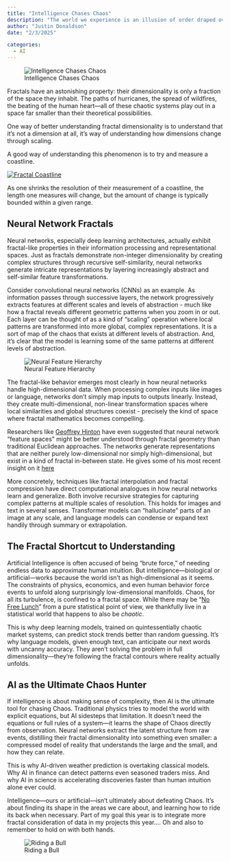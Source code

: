 ```yaml
---
title: "Intelligence Chases Chaos"
description: "The world we experience is an illusion of order draped over a seething ocean of chaos. Every gust of wind, every market fluctuation, every flicker of thought follows the invisible hand of nonlinear dynamics. The deeper we look, the more we see how Chaos—capital C—dominates reality. But here’s the twist: Chaos isn't infinite. It’s structured. And that structure is fractal."
author: "Justin Donaldson"
date: "2/3/2025"

categories:
  - AI
---
```

![Intelligence Chases Chaos](images/omgjjd_intelligence_chases_chaos_9298f497-9a52-4a8f-9ae8-f871339009c6.png){.preview-image}

Fractals have an astonishing property: their dimensionality is only a fraction
of the space they inhabit. The paths of hurricanes, the spread of wildfires,
the beating of the human heart—all of these chaotic systems play out in a space
far smaller than their theoretical possibilities.

One way of better understanding fractal dimensionality is to understand that it's
not a dimension at all, it's way of understanding how dimensions change through scaling.

A good way of understanding this phenomenon is to try and measure a coastline.

[![Fractal Coastline](https://upload.wikimedia.org/wikipedia/commons/c/c8/Britain-fractal-coastline-100km.png)](https://en.wikipedia.org/wiki/Fractal_dimension)

As one shrinks the resolution of their measurement of a coastline, the length
one measures will change, but the amount of change is typically bounded within a given range.

## Neural Network Fractals

Neural networks, especially deep learning architectures, actually exhibit
fractal-like properties in their information processing and representational
spaces. Just as fractals demonstrate non-integer dimensionality by creating
complex structures through recursive self-similarity, neural networks generate
intricate representations by layering increasingly abstract and self-similar
feature transformations.

Consider convolutional neural networks (CNNs) as an example. As information
passes through successive layers, the network progressively extracts features
at different scales and levels of abstraction - much like how a fractal reveals
different geometric patterns when you zoom in or out. Each layer can be thought
of as a kind of "scaling" operation where local patterns are transformed into
more global, complex representations.  It is a sort of map of the chaos that
exists at different levels of abstraction.  And, it's clear that the model
is learning some of the same patterns at different levels of abstraction.

![Neural Feature Hierarchy](images/Feature-maps-at-different-stages-on-the-network.webp)

The fractal-like behavior emerges most clearly in how neural networks handle
high-dimensional data. When processing complex inputs like images or language,
networks don't simply map inputs to outputs linearly. Instead, they create
multi-dimensional, non-linear transformation spaces where local similarities
and global structures coexist - precisely the kind of space where fractal
mathematics becomes compelling.

Researchers like [Geoffrey
Hinton](https://en.wikipedia.org/wiki/Geoffrey_Hinton) have even suggested that
neural network "feature spaces" might be better understood through fractal
geometry than traditional Euclidean approaches. The networks generate
representations that are neither purely low-dimensional nor simply
high-dimensional, but exist in a kind of fractal in-between state.  He gives
some of his most recent insight on it [here](https://arxiv.org/pdf/2102.12627)

More concretely, techniques like fractal interpolation and fractal compression
have direct computational analogues in how neural networks learn and
generalize. Both involve recursive strategies for capturing complex patterns at
multiple scales of resolution.  This holds for images and text in several
senses.  Transformer models can "hallucinate" parts of an image at any scale,
and language models can condense or expand text handily through summary or
extrapolation.

## The Fractal Shortcut to Understanding

Artificial Intelligence is often accused of being "brute force," of needing
endless data to approximate human intuition. But intelligence—biological or
artificial—works because the world isn’t as high-dimensional as it seems. The
constraints of physics, economics, and even human behavior force events to
unfold along surprisingly low-dimensional manifolds. Chaos, for all its
turbulence, is confined to a fractal space.  While there may be "[No Free
Lunch](https://en.wikipedia.org/wiki/No_free_lunch_theorem)" from a pure
statistical point of view, we thankfully live in a statistical world that happens
to also be *chaotic*.

This is why deep learning models, trained on quintessentially chaotic market
systems, can predict stock trends better than random guessing. It’s why
language models, given enough text, can anticipate our next words with uncanny
accuracy. They aren’t solving the problem in full dimensionality—they’re
following the fractal contours where reality actually unfolds.

## AI as the Ultimate Chaos Hunter

If intelligence is about making sense of complexity, then AI is the ultimate
tool for chasing Chaos. Traditional physics tries to model the world with
explicit equations, but AI sidesteps that limitation. It doesn’t need the
equations or full rules of a system—it learns the shape of Chaos directly from
observation. Neural networks extract the latent structure from raw events,
distilling their fractal dimensionality into something even smaller: a
compressed model of reality that understands the large and the small, and how
they can relate.

This is why AI-driven weather prediction is overtaking classical models. Why AI
in finance can detect patterns even seasoned traders miss. And why AI in
science is accelerating discoveries faster than human intuition alone ever
could.

Intelligence—ours or artificial—isn’t ultimately about defeating Chaos. It’s
about finding its shape in the areas we care about, and learning how to ride
its back when necessary.  Part of my goal this year is to integrate more
fractal consideration of data in my projects this year.... Oh and also to
remember to hold on with both hands.

![Riding a Bull](images/omgjjd_cowboy_riding_the_back_of_a_bull_named_chaos._norman_roc_51afd6bd-7c0a-447b-a02b-1cad5813af32.png)



